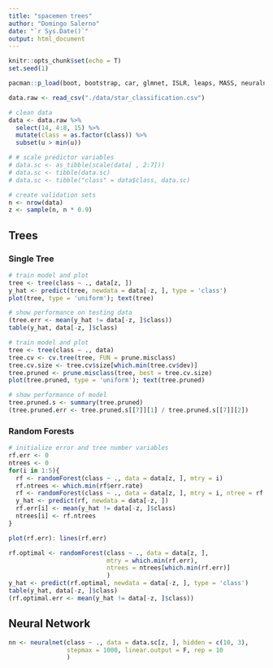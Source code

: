 ---
title: "spacemen trees"
author: "Domingo Salerno"
date: "`r Sys.Date()`"
output: html_document
---

```{r setup, include = F}
knitr::opts_chunk$set(echo = T)
set.seed(1)
```
```{r packages, include = F}
pacman::p_load(boot, bootstrap, car, glmnet, ISLR, leaps, MASS, neuralnet, pls, randomForest, tidyverse, tree)
```
```{r data, include = F}
data.raw <- read_csv("./data/star_classification.csv")

# clean data
data <- data.raw %>%
  select(14, 4:8, 15) %>%
  mutate(class = as.factor(class)) %>%
  subset(u > min(u))

# # scale predictor variables
# data.sc <- as_tibble(scale(data[ , 2:7]))
# data.sc <- tibble(data.sc)
# data.sc <- tibble("class" = data$class, data.sc)

# create validation sets
n <- nrow(data)
z <- sample(n, n * 0.9)
```



## Trees


### Single Tree

```{r VS pruned tree}
# train model and plot
tree <- tree(class ~ ., data[z, ])
y_hat <- predict(tree, newdata = data[-z, ], type = 'class')
plot(tree, type = 'uniform'); text(tree)

# show performance on testing data
(tree.err <- mean(y_hat != data[-z, ]$class))
table(y_hat, data[-z, ]$class)
```

```{r K-fold pruned tree}
# train model and plot
tree <- tree(class ~ ., data)
tree.cv <- cv.tree(tree, FUN = prune.misclass)
tree.cv.size <- tree.cv$size[which.min(tree.cv$dev)]
tree.pruned <- prune.misclass(tree, best = tree.cv.size)
plot(tree.pruned, type = 'uniform'); text(tree.pruned)

# show performance of model
tree.pruned.s <- summary(tree.pruned)
(tree.pruned.err <- tree.pruned.s[[7]][1] / tree.pruned.s[[7]][2])
```


### Random Forests

```{r VS random forest}
# initialize error and tree number variables
rf.err <- 0
ntrees <- 0
for(i in 1:5){
  rf <- randomForest(class ~ ., data = data[z, ], mtry = i)
  rf.ntrees <- which.min(rf$err.rate)
  rf <- randomForest(class ~ ., data = data[z, ], mtry = i, ntree = rf.ntrees)
  y_hat <- predict(rf, newdata = data[-z, ])
  rf.err[i] <- mean(y_hat != data[-z, ]$class)
  ntrees[i] <- rf.ntrees
}

plot(rf.err): lines(rf.err)

rf.optimal <- randomForest(class ~ ., data = data[z, ],
                           mtry = which.min(rf.err), 
                           ntrees = ntrees[which.min(rf.err)]
                           )
y_hat <- predict(rf.optimal, newdata = data[-z, ], type = 'class')
table(y_hat, data[-z, ]$class)
(rf.optimal.err <- mean(y_hat != data[-z, ]$class))
```



## Neural Network

```{r}
nn <- neuralnet(class ~ ., data = data.sc[z, ], hidden = c(10, 3), 
                stepmax = 1000, linear.output = F, rep = 10
                )
```


